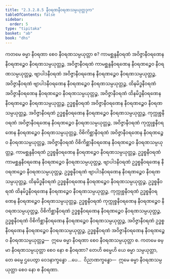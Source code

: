 ```yaml
---
title: "2.3.2.8.5 နီဝရဏနီဝရဏသမ္ပယုတ္တဒုက"
tableOfContents: false
sidebar:
  order: 5
type: "tipitaka"
basket: "ab"
book: "dhs"
---
```



<DynamicBreadcrumb />

<Division number="1176" book="dhs">

<Paragraph number="1871" book="dhs">
ကတမေ ဓမ္မာ နီဝရဏာ စေဝ နီဝရဏသမ္ပယုတ္တာ စ? ကာမစ္ဆန္ဒနီဝရဏံ အဝိဇ္ဇာနီဝရဏေန နီဝရဏဉ္စေဝ နီဝရဏသမ္ပယုတ္တဉ္စ, အဝိဇ္ဇာနီဝရဏံ ကာမစ္ဆန္ဒနီဝရဏေန နီဝရဏဉ္စေဝ နီဝရဏသမ္ပယုတ္တဉ္စ, ဗျာပါဒနီဝရဏံ အဝိဇ္ဇာနီဝရဏေန နီဝရဏဉ္စေဝ နီဝရဏသမ္ပယုတ္တဉ္စ, အဝိဇ္ဇာနီဝရဏံ ဗျာပါဒနီဝရဏေန နီဝရဏဉ္စေဝ နီဝရဏသမ္ပယုတ္တဉ္စ, ထိနမိဒ္ဓနီဝရဏံ အဝိဇ္ဇာနီဝရဏေန နီဝရဏဉ္စေဝ နီဝရဏသမ္ပယုတ္တဉ္စ, အဝိဇ္ဇာနီဝရဏံ ထိနမိဒ္ဓနီဝရဏေန နီဝရဏဉ္စေဝ နီဝရဏသမ္ပယုတ္တဉ္စ, ဥဒ္ဓစ္စနီဝရဏံ အဝိဇ္ဇာနီဝရဏေန နီဝရဏဉ္စေဝ နီဝရဏသမ္ပယုတ္တဉ္စ, အဝိဇ္ဇာနီဝရဏံ ဥဒ္ဓစ္စနီဝရဏေန နီဝရဏဉ္စေဝ နီဝရဏသမ္ပယုတ္တဉ္စ, ကုက္ကုစ္စနီဝရဏံ အဝိဇ္ဇာနီဝရဏေန နီဝရဏဉ္စေဝ နီဝရဏသမ္ပယုတ္တဉ္စ, အဝိဇ္ဇာနီဝရဏံ ကုက္ကုစ္စနီဝရဏေန နီဝရဏဉ္စေဝ နီဝရဏသမ္ပယုတ္တဉ္စ, ဝိစိကိစ္ဆာနီဝရဏံ အဝိဇ္ဇာနီဝရဏေန နီဝရဏဉ္စေဝ နီဝရဏသမ္ပယုတ္တဉ္စ, အဝိဇ္ဇာနီဝရဏံ ဝိစိကိစ္ဆာနီဝရဏေန နီဝရဏဉ္စေဝ နီဝရဏသမ္ပယုတ္တဉ္စ, ကာမစ္ဆန္ဒနီဝရဏံ ဥဒ္ဓစ္စနီဝရဏေန နီဝရဏဉ္စေဝ နီဝရဏသမ္ပယုတ္တဉ္စ, ဥဒ္ဓစ္စနီဝရဏံ ကာမစ္ဆန္ဒနီဝရဏေန နီဝရဏဉ္စေဝ နီဝရဏသမ္ပယုတ္တဉ္စ, ဗျာပါဒနီဝရဏံ ဥဒ္ဓစ္စနီဝရဏေန နီဝရဏဉ္စေဝ နီဝရဏသမ္ပယုတ္တဉ္စ, ဥဒ္ဓစ္စနီဝရဏံ ဗျာပါဒနီဝရဏေန နီဝရဏဉ္စေဝ နီဝရဏသမ္ပယုတ္တဉ္စ, ထိနမိဒ္ဓနီဝရဏံ ဥဒ္ဓစ္စနီဝရဏေန နီဝရဏဉ္စေဝ နီဝရဏသမ္ပယုတ္တဉ္စ, ဥဒ္ဓစ္စနီဝရဏံ ထိနမိဒ္ဓနီဝရဏေန နီဝရဏဉ္စေဝ နီဝရဏသမ္ပယုတ္တဉ္စ, ကုက္ကုစ္စနီဝရဏံ ဥဒ္ဓစ္စနီဝရဏေန နီဝရဏဉ္စေဝ နီဝရဏသမ္ပယုတ္တဉ္စ, ဥဒ္ဓစ္စနီဝရဏံ ကုက္ကုစ္စနီဝရဏေန နီဝရဏဉ္စေဝ နီဝရဏသမ္ပယုတ္တဉ္စ, ဝိစိကိစ္ဆာနီဝရဏံ ဥဒ္ဓစ္စနီဝရဏေန နီဝရဏဉ္စေဝ နီဝရဏသမ္ပယုတ္တဉ္စ, ဥဒ္ဓစ္စနီဝရဏံ ဝိစိကိစ္ဆာနီဝရဏေန နီဝရဏဉ္စေဝ နီဝရဏသမ္ပယုတ္တဉ္စ, အဝိဇ္ဇာနီဝရဏံ ဥဒ္ဓစ္စနီဝရဏေန နီဝရဏဉ္စေဝ နီဝရဏသမ္ပယုတ္တဉ္စ, ဥဒ္ဓစ္စနီဝရဏံ အဝိဇ္ဇာနီဝရဏေန နီဝရဏဉ္စေဝ နီဝရဏသမ္ပယုတ္တဉ္စ—  ဣမေ ဓမ္မာ နီဝရဏာ စေဝ နီဝရဏသမ္ပယုတ္တာ စ.
</Paragraph>

</Division>
<Division number="1177" book="dhs">

<Paragraph number="1872" book="dhs">
ကတမေ ဓမ္မာ နီဝရဏသမ္ပယုတ္တာ စေဝ နော စ နီဝရဏာ? တေဟိ ဓမ္မေဟိ ယေ ဓမ္မာ သမ္ပယုတ္တာ, တေ ဓမ္မေ ဌပေတွာ ဝေဒနာက္ခန္ဓော …ပေ…  ဝိညာဏက္ခန္ဓော—  ဣမေ ဓမ္မာ နီဝရဏသမ္ပယုတ္တာ စေဝ နော စ နီဝရဏာ.
</Paragraph>
</Division>